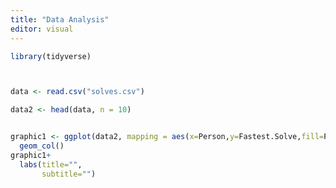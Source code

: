 ```yaml
---
title: "Data Analysis"
editor: visual
---
```



```r
library(tidyverse)



data <- read.csv("solves.csv")
```




```r

data2 <- head(data, n = 10)


graphic1 <- ggplot(data2, mapping = aes(x=Person,y=Fastest.Solve,fill=Person)) +
  geom_col()
graphic1+
  labs(title="",
       subtitle="")


```

